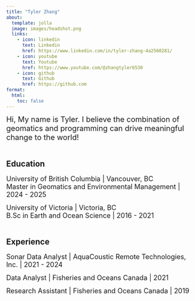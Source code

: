 ```yaml
---
title: "Tyler Zhang"
about:
  template: jolla
  image: images/headshot.png
  links:
    - icon: linkedin
      text: Linkedin
      href: https://www.linkedin.com/in/tyler-zhang-4a2560281/
    - icon: youtube
      text: Youtube
      href: https://www.youtube.com/@zhangtyler6530
    - icon: github
      text: Github
      href: https://github.com
format:
  html:
    toc: false
---
```


<span style="font-size: 20px;">Hi, My name is Tyler. I believe the combination of geomatics and programming can drive meaningful change to the world! </span>
 <br><br>

## Education
<span style="font-size: 18px;">
University of British Columbia | Vancouver, BC <br> Master in Geomatics and Environmental Management | 2024 - 2025</span>

<span style="font-size: 18px;">
University of Victoria | Victoria, BC<br> B.Sc in Earth and Ocean Science | 2016 - 2021</span><br><br>

## Experience
<span style="font-size: 18px;">
Sonar Data Analyst | AquaCoustic Remote Technologies, Inc. | 2021 - 2024</span>

<span style="font-size: 18px;">
Data Analyst | Fisheries and Oceans Canada | 2021</span>

<span style="font-size: 18px;">
Research Assistant | Fisheries and Oceans Canada | 2019</span>
